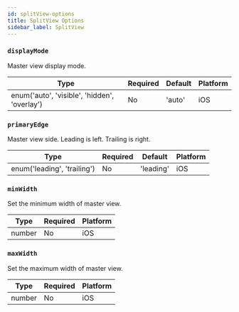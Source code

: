 ```yaml
---
id: splitView-options
title: SplitView Options
sidebar_label: SplitView
---
```


### `displayMode`

Master view display mode.

| Type                                         | Required | Default | Platform |
| -------------------------------------------- | -------- | ------- | -------- |
| enum('auto', 'visible', 'hidden', 'overlay') | No       | 'auto'  | iOS      |

### `primaryEdge`

Master view side. Leading is left. Trailing is right.

| Type                        | Required | Default   | Platform |
| --------------------------- | -------- | --------- | -------- |
| enum('leading', 'trailing') | No       | 'leading' | iOS      |

### `minWidth`

Set the minimum width of master view.

| Type   | Required | Platform |
| ------ | -------- | -------- |
| number | No       | iOS      |

### `maxWidth`

Set the maximum width of master view.

| Type   | Required | Platform |
| ------ | -------- | -------- |
| number | No       | iOS      |
